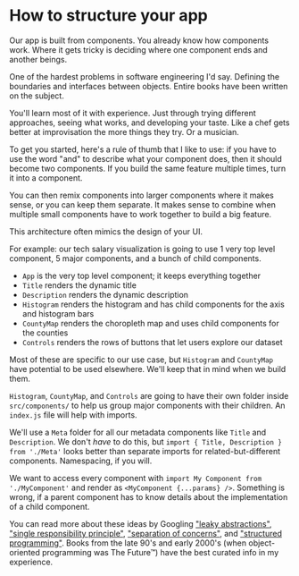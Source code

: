 # How to structure your app

Our app is built from components. You already know how components work. Where
it gets tricky is deciding where one component ends and another beings.

One of the hardest problems in software engineering I'd say. Defining the
boundaries and interfaces between objects. Entire books have been written on
the subject.

You'll learn most of it with experience. Just through trying different
approaches, seeing what works, and developing your taste. Like a chef gets
better at improvisation the more things they try. Or a musician.

To get you started, here's a rule of thumb that I like to use: if you have to
use the word "and" to describe what your component does, then it should become
two components. If you build the same feature multiple times, turn it into a
component.

You can then remix components into larger components where it makes sense, or
you can keep them separate. It makes sense to combine when multiple small
components have to work together to build a big feature.

This architecture often mimics the design of your UI.

For example: our tech salary visualization is going to use 1 very top level
component, 5 major components, and a bunch of child components.

- `App` is the very top level component; it keeps everything together
- `Title` renders the dynamic title
- `Description` renders the dynamic description
- `Histogram` renders the histogram and has child components for the axis and
  histogram bars
- `CountyMap` renders the choropleth map and uses child components for the
  counties
- `Controls` renders the rows of buttons that let users explore our dataset

Most of these are specific to our use case, but `Histogram` and `CountyMap`
have potential to be used elsewhere. We'll keep that in mind when we build
them.

`Histogram`, `CountyMap`, and `Controls` are going to have their own folder
inside `src/components/` to help us group major components with their children.
An `index.js` file will help with imports.

We'll use a `Meta` folder for all our metadata components like `Title` and
`Description`. We don't _have_ to do this, but
`import { Title, Description } from './Meta'` looks better than separate
imports for related-but-different components. Namespacing, if you will.

We want to access every component with
`import My Component from './MyComponent'` and render as
`<MyComponent {...params} />`. Something is wrong, if a parent component has to
know details about the implementation of a child component.

You can read more about these ideas by Googling
["leaky abstractions"](https://en.wikipedia.org/wiki/Leaky_abstraction),
["single responsibility principle"](https://en.wikipedia.org/wiki/Single_responsibility_principle),
["separation of concerns"](https://en.wikipedia.org/wiki/Separation_of_concerns),
and
["structured programming"](https://en.wikipedia.org/wiki/Structured_programming).
Books from the late 90's and early 2000's (when object-oriented programming was
The Future™) have the best curated info in my experience.
